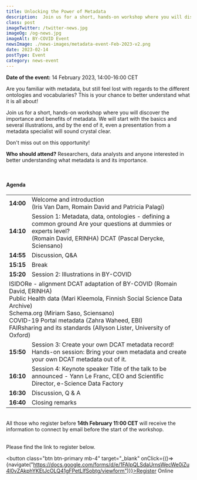 ```yaml
---
title: Unlocking the Power of Metadata
description:  Join us for a short, hands-on workshop where you will discover the importance and benefits of metadata. 
class: post
imageTwitter: /twitter-news.jpg
imageOg: /og-news.jpg
imageAlt: BY-COVID Event
newsImage: ./news-images/metadata-event-Feb-2023-v2.png
date: 2023-02-14
postType: Event
category: news-event
---
```



**Date of the event:** 14 February 2023, 14:00-16:00 CET
 
Are you familiar with metadata, but still feel lost with regards to the different ontologies and vocabularies? This is your chance to better understand what it is all about! 

Join us for a short, hands-on workshop where you will discover the importance and benefits of metadata. We will start with the basics and several illustrations, and by the end of it, even a presentation from a metadata specialist will sound crystal clear.

Don't miss out on this opportunity!

**Who should attend?**
Researchers, data analysts and anyone interested in better understanding what metadata is and its importance.

<br />
<h4>Agenda</h4>

<Table striped bordered table-responsive>
  <tbody>
    <tr>
      <td class="py-3"><strong>14:00</strong></td>
      <td class="py-3">Welcome and introduction <br />(Iris Van Dam, Romain David and Patricia Palagi)</td>
    </tr>
    <tr>
      <td class="py-3"><strong>14:10</strong></td>
      <td class="py-3">Session 1: Metadata, data, ontologies - defining a common ground
Are your questions at dummies or experts level?  <br />(Romain David, ERINHA)
DCAT (Pascal Derycke, Sciensano)</td>
    </tr>
    <tr>
      <td class="py-3"><strong>14:55</strong></td>
      <td class="py-3">Discussion, Q&A</td>
    </tr>
    <tr>
      <td class="py-3"><strong>15:15</strong></td>
      <td class="py-3">Break</td>
    </tr>
    <tr>
      <td class="py-3"><strong>15:20</strong></td>
      <td class="py-3">Session 2: Illustrations in BY-COVID</td>
    </tr>
    <tr>
      <td class="py-3" colspan="2">ISIDORe - alignment DCAT adaptation of BY-COVID (Romain David, ERINHA)<br />
Public Health data (Mari Kleemola, Finnish Social Science Data Archive) <br />
Schema.org (Miriam Saso, Sciensano)<br />
COVID-19 Portal metadata (Zahra Waheed, EBI) <br />
FAIRsharing and its standards (Allyson Lister, University of Oxford)</td>
    </tr>
    <tr>
      <td class="py-3"><strong>15:50</strong></td>
      <td class="py-3">Session 3: Create your own DCAT metadata record! Hands-on session:
Bring your own metadata and create your own DCAT metadata out of it.</td>
    </tr>
    <tr>
      <td class="py-3"><strong>16:10</strong></td>
      <td class="py-3">Session 4: Keynote speaker Title of the talk to be announced - Yann Le Franc, CEO and
  Scientific Director, e-Science Data Factory</td>
    </tr>
    <tr>
      <td class="py-3"><strong>16:30</strong></td>
      <td class="py-3">Discussion, Q & A</td>
    </tr>
    <tr>
      <td class="py-3"><strong>16:40</strong></td>
      <td class="py-3">Closing remarks</td>
    </tr>
  </tbody>
</Table>  


<br />
All those who register before <strong>14th February 11:00 CET</strong> will receive the information to connect by email before the start of the workshop. <br /><br />


Please find the link to register below.

<button class="btn btn-primary mb-4" target="_blank" onClick={()=>{navigate("https://docs.google.com/forms/d/e/1FAIpQLSdaUrnsWecWe0iZu4l0vZAkphYKEtJcOLQ41gFPetLlfSobtg/viewform")}}>Register Online</button>
<br />



